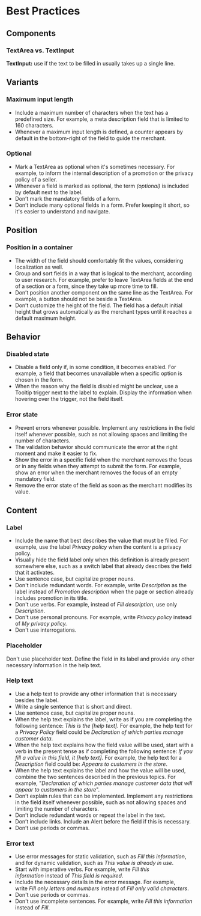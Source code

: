 # Best Practices

## Components

### TextArea vs. TextInput

**TextInput:** use if the text to be filled in usually takes up a single line.

## Variants

### Maximum input length

- Include a maximum number of characters when the text has a predefined size. For example, a meta description field that is limited to 160 characters.
- Whenever a maximum input length is defined, a counter appears by default in the bottom-right of the field to guide the merchant.

### Optional

- Mark a TextArea as optional when it's sometimes necessary. For example, to inform the internal description of a promotion or the privacy policy of a seller.
- Whenever a field is marked as optional, the term *(optional)* is included by default next to the label.
- Don’t mark the mandatory fields of a form.
- Don’t include many optional fields in a form. Prefer keeping it short, so it's easier to understand and navigate.

## Position

### Position in a container

- The width of the field should comfortably fit the values, considering localization as well.
- Group and sort fields in a way that is logical to the merchant, according to user research. For example, prefer to leave TextArea fields at the end of a section or a form, since they take up more time to fill.
- Don’t position another component on the same line as the TextArea. For example, a button should not be beside a TextArea.
- Don’t customize the height of the field. The field has a default initial height that grows automatically as the merchant types until it reaches a default maximum height.

## Behavior

### Disabled state

- Disable a field only if, in some condition, it becomes enabled. For example, a field that becomes unavailable when a specific option is chosen in the form.
- When the reason why the field is disabled might be unclear, use a Tooltip trigger next to the label to explain. Display the information when hovering over the trigger, not the field itself.

### Error state

- Prevent errors whenever possible. Implement any restrictions in the field itself whenever possible, such as not allowing spaces and limiting the number of characters.
- The validation behavior should communicate the error at the right moment and make it easier to fix.
- Show the error in a specific field when the merchant removes the focus or in any fields when they attempt to submit the form. For example, show an error when the merchant removes the focus of an empty mandatory field.
- Remove the error state of the field as soon as the merchant modifies its value.

## Content

### Label

- Include the name that best describes the value that must be filled. For example, use the label *Privacy policy* when the content is a privacy policy.
- Visually hide the field label only when this definition is already present somewhere else, such as a switch label that already describes the field that it activates.
- Use sentence case, but capitalize proper nouns.
- Don't include redundant words. For example, write *Description* as the label instead of *Promotion description* when the page or section already includes promotion in its title.
- Don't use verbs. For example, instead of *Fill description*, use only *Description*.
- Don't use personal pronouns. For example, write *Privacy policy* instead of *My privacy policy.*
- Don't use interrogations.

### Placeholder

Don't use placeholder text. Define the field in its label and provide any other necessary information in the help text.

### Help text

- Use a help text to provide any other information that is necessary besides the label.
- Write a single sentence that is short and direct.
- Use sentence case, but capitalize proper nouns.
- When the help text explains the label, write as if you are completing the following sentence: *This is the [help text]*. For example, the help text for a *Privacy Policy* field could be *Declaration of which parties manage customer data*.
- When the help text explains how the field value will be used, start with a verb in the present tense as if completing the following sentence: *If you fill a value in this field, it [help text]*. For example, the help text for a *Description* field could be: *Appears to customers in the store*.
- When the help text explains the label and how the value will be used, combine the two sentences described in the previous topics. For example, "*Declaration of which parties manage customer data that will appear to customers in the store*".
- Don’t explain rules that can be implemented. Implement any restrictions in the field itself whenever possible, such as not allowing spaces and limiting the number of characters.
- Don’t include redundant words or repeat the label in the text.
- Don’t include links. Include an Alert before the field if this is necessary.
- Don’t use periods or commas.

### Error text

- Use error messages for static validation, such as *Fill this information*, and for dynamic validation, such as *This value is already in use*.
- Start with imperative verbs. For example, write *Fill this information* instead of *This field is required*.
- Include the necessary details in the error message. For example, write *Fill only letters and numbers* instead of *Fill only valid characters*.
- Don't use periods or commas.
- Don't use incomplete sentences. For example, write *Fill this information* instead of *Fill*.